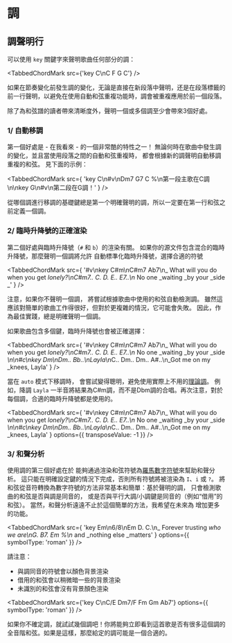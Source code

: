 
# 調

## 調聲明行

可以使用 `key` 關鍵字來聲明歌曲任何部分的調：

<TabbedChordMark src={'key C\nC F G C'} />

如果在節奏變化前發生調的變化，无論是直接在新段落中聲明，还是在段落標籤的前一行聲明，以避免在使用自動和弦重複功能時，調會被重複應用於前一個段落。

除了為和弦譜的讀者帶來清晰度外，聲明一個或多個調至少會帶來3個好處。

### 1/ 自動移調

第一個好處是 - 在我看來 - <CM /> 的一個非常酷的特性之一！
無論何時在歌曲中發生調的變化，並且當使用段落之間的自動和弦重複時，<CM /> 都會根據新的調聲明自動移調重複的和弦。
見下面的示例：

<TabbedChordMark
	src={
		'key C\n#v\nDm7 G7 C %\n第一段主歌在C調\n\nkey G\n#v\n第二段在G調！'
	}
/>

從哪個調進行移調的基礎鍵總是第一个明確聲明的調，所以一定要在第一行和弦之前定義一個調。

### 2/ 臨時升降號的正確渲染

第二個好處與臨時升降號（`#` 和 `b`）的渲染有關。
如果你的源文件包含混合的臨時升降號，那麼聲明一個調將允許 <CM/> 自動標準化臨時升降號，選擇合適的符號

<TabbedChordMark
	src={
		'#v\nkey C#m\nC#m7 Ab7\n_ What will you do when you get _lonely?\nC#m7.. C. D. E.. E7..\n_ No one _waiting _by your _side _'
	}
/>

注意，如果你不聲明一個調，<CM/> 將嘗試根據歌曲中使用的和弦自動檢測調。
雖然這應該對簡單的歌曲工作得很好，但對於更複雜的情況，它可能會失敗。
因此，作為最佳實踐，總是明確聲明一個調。

如果歌曲包含多個鍵，臨時升降號也會被正確選擇：

<TabbedChordMark
	src={
		'#v\nkey C#m\nC#m7 Ab7\n_ What will you do when you get _lonely?\nC#m7.. C. D. E.. E7..\n_ No one _waiting _by your _side _\n\n#c\nkey Dm\nDm.. Bb..\nLayla_\nC.. Dm.. Dm.. A#..\n_Got me on my _knees, Layla'
	}
/>

當在 `auto` 模式下移調時，<CM/> 會嘗試變得聰明，避免使用實際上不用的[理論調](https://en.wikipedia.org/wiki/Theoretical_key)。
例如，降調 `Layla` 一半音將結果為C#m調，而不是Dbm調的合唱。再次注意，對於每個調，合適的臨時升降號都是使用的。

<TabbedChordMark
	src={
		'#v\nkey C#m\nC#m7 Ab7\n_ What will you do when you get _lonely?\nC#m7.. C. D. E.. E7..\n_ No one _waiting _by your _side _\n\n#c\nkey Dm\nDm.. Bb..\nLayla_\nC.. Dm.. Dm.. A#..\n_Got me on my _knees, Layla'
	}
	options={{ transposeValue: -1 }}
/>

### 3/ 和聲分析

使用調的第三個好處在於 <CM/> 能夠通過渲染和弦符號為[羅馬數字符號](https://en.wikipedia.org/wiki/Roman_numeral_analysis)來幫助和聲分析。
這只能在明確設定鍵的情況下完成，否則所有符號將被渲染為 `I`、`i` 或 `?`。
將和弦從音符轉換為數字符號的方法非常基本和簡單：基於聲明的調，<CM/> 只會檢測歌曲的和弦是否與調是同音的，
或是否與平行大調/小調鍵是同音的（例如“借用”的和弦）。
當然，和聲分析遠遠不止於這個簡單的方法，我希望在未來為 <CM/> 增加更多的功能。

<TabbedChordMark
	src={
		'key Em\n6/8\nEm D. C.\n_ Forever trusting _who we are\nG.  B7. Em %\n_ and _nothing else _matters'
	}
	options={{ symbolType: 'roman' }}
/>

請注意：

-   與調同音的符號會以顏色背景渲染
-   借用的和弦會以稍微暗一些的背景渲染
-   未識別的和弦會沒有背景顏色渲染

<TabbedChordMark
	src={'key C\nC/E Dm7/F Fm Gm Ab7'}
	options={{ symbolType: 'roman' }}
/>

如果你不確定調，就試試幾個調吧！你將能夠立即看到這首歌是否有很多這個調的全音階和弦。如果是這樣，那麼給定的調可能是一個合適的。
